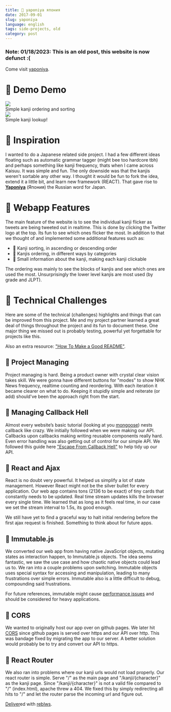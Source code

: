 ```yaml
---
title: 🐝 yaponiya япония
date: 2017-09-01
slug: yaponiya
language: english
tags: side-projects, old
category: post
---
```

### Note: 01/18/2023: This is an old post, this website is now defunct :(
Come visit <a href="http://yaponiya.reblws.me">yaponiya</a>.
# 🐝 Demo Demo
<div class="capContainer">
  <img class="blogpic" src="/photos/yapopics/5yUtILqOed.gif" />
	<div class="caption">
		Simple kanji ordering and sorting
	</div>
</div>

<div class="capContainer">
  <img class="blogpic" src="/photos/yapopics/WaHbGeUHa2.gif" />
	<div class="caption">
		Simple kanji lookup!
	</div>
</div>

# 🐝 Inspiration
I wanted to do a Japanese related side project. I had a few different ideas floating such as automatic grammar tagger (might bee too hardcore tbh) and perhaps something like kanji frequency, thats when I came across Kaisuu. It was simple and fun. The only downside was that the kanjis weren't sortable any other way. I thought it would be fun to fork the idea, extend it a little bit, and learn new framework (REACT). That gave rise to <a href="http://yaponiya.reblws.me">**Yaponiya**</a> (Япония) the Russian word for Japan.

# 🐝 Webapp Features
The main feature of the website is to see the individual kanji flicker as tweets are being tweeted out in realtime. This is done by clicking the Twitter logo at the top. Its fun to see which ones flicker the most. In addition to that we thought of and implemented some additional features such as:

- 🌸 Kanji sorting, in ascending or descending order
- 🌸 Kanjis ordering, in different ways by categories
- 🌸 Small information about the kanji, making each kanji clickable

The ordering was mainly to see the blocks of kanjis and see which ones are used the most. Unsurprisingly the lower level kanjis are most used (by grade and JLPT).

# 🐝 Technical Challenges
Here are some of the technical (challenges) highlights and things that can be improved from this project. Me and my project partner learned a great deal of things throughout the project and its fun to document these. One major thing we missed out is probably testing, powerful yet forgettable for projects like this.

Also an extra resource: <a href="https://github.com/matiassingers/awesome-readme">"How To Make a Good README"</a>.

## 🐊 Project Managing
Project managing is hard. Being a product owner with crystal clear vision takes skill. We were gonna have different buttons for "modes" to show NHK News frequency, realtime counting and reordering. With each iteration it became clearer on what to do. Keeping it stupidly simple and reiterate (or add) should've been the approach right from the start.

## 🐊 Managing Callback Hell
Almost every website’s basic tutorial (looking at you <a href="http://mongoosejs.com/docs/api.html">mongoose</a>) nests callback like crazy. We initially followed when we were making our API. Callbacks upon callbacks making writing reusable components really hard. Even error handling was also getting out of control for our simple API. We followed this guide here <a href="https://github.com/justsml/escape-from-callback-mountain">"Escape From Callback Hell"</a> to help tidy up our API.

## 🐊 React and Ajax
React is no doubt very powerful. It helped us simplify a lot of state management. However React might not be the silver bullet for every application. Our web app contains tons (2136 to be exact) of tiny cards that constantly needs to be updated. Real time stream updates kills the browser every single time. We learned that as long as it feels real time, in our case we set the stream interval to 1.5s, its good enough.

We still have yet to find a graceful way to halt initial rendering before the first ajax request is finished. Something to think about for future apps.

## 🐊 Immutable.js
We converted our web app from having native JavaScript objects, mutating states as interaction happen, to Immutable.js objects. The idea seems fantastic, we saw the use case and how chaotic native objects could lead us to. We ran into a couple problems upon switching. Immutable objects uses special syntax for accessing and  manipulation, leading to many frustrations over simple errors. Immutable also is a little difficult to debug, compounding said frustrations.

For future references, immutable might cause <a href="https://softwareengineering.stackexchange.com/questions/309452/redux-memory-consumption">performance issues</a> and should be considered for heavy applications.

## 🐊 CORS
We wanted to originally host our app over on github pages. We later hit <a href="https://en.wikipedia.org/wiki/Cross-origin_resource_sharing">CORS</a> since github pages is served over https and our API over http. This was bandage fixed by migrating the app to our server. A better solution would probably be to try and convert our API to https.

## 🐊 React Router
We also ran into problems where our kanji urls would not load properly. Our react router is simple. Serve "/" as the main page and "/kanji/\{character\}" as the kanji page. Since "/kanji/\{character\}" is not a valid file compared to "/" (index.html), apache threw a 404. We fixed this by simply redirecting all hits to "/" and let the router parse the incoming url and figure out.


<a href="https://www.youtube.com/watch?v=VCVjbrt30tY">Deliver</a>ed with <a href="https://github.com/reblws">reblws</a>.
